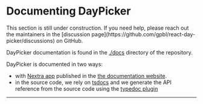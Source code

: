 

# Documenting DayPicker

<Callout emoji="🚧">
  This section is still under construction. If you need help, please reach out
  the maintainers in the [discussion
  page](https://github.com/gpbl/react-day-picker/discussions) on GitHub.
</Callout>

DayPicker documentation is found in the [./docs](https://github.com/gpbl/react-day-picker/tree/next/docs) directory of the repository.

DayPicker is documented in two ways:

- with [Nextra app](http://nextra.site) published in the [the documentation website](https://react-day-picker.dev).
- in the source code, we rely on [tsdocs](https://tsdoc.org) and we generate the API reference from the source code using the [typedoc plugin](https://github.com/tgreyuk/typedoc-plugin-markdown)

---

<README />
